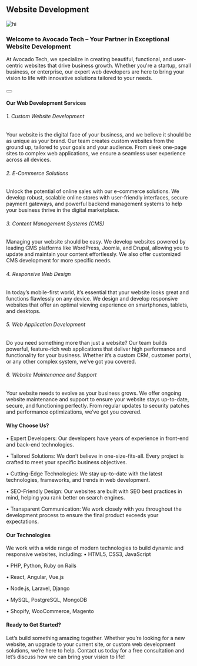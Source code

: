 
## Website Development

![hi](/assets/services/mobile-app-development/Web-development.png)

### Welcome to Avocado Tech – Your Partner in Exceptional Website Development

At Avocado Tech, we specialize in creating beautiful, functional, and user-centric websites that drive business growth. Whether you're a startup, small business, or enterprise, our expert web developers are here to bring your vision to life with innovative solutions tailored to your needs.

<Link href="/contact"><Button></Button></Link>
&nbsp;

#### Our Web Development Services
###### 1. Custom Website Development

Your website is the digital face of your business, and we believe it should be as unique as your brand. Our team creates custom websites from the ground up, tailored to your goals and your audience. From sleek one-page sites to complex web applications, we ensure a seamless user experience across all devices.

###### 2. E-Commerce Solutions

Unlock the potential of online sales with our e-commerce solutions. We develop robust, scalable online stores with user-friendly interfaces, secure payment gateways, and powerful backend management systems to help your business thrive in the digital marketplace.

###### 3. Content Management Systems (CMS)

Managing your website should be easy. We develop websites powered by leading CMS platforms like WordPress, Joomla, and Drupal, allowing you to update and maintain your content effortlessly. We also offer customized CMS development for more specific needs.

###### 4. Responsive Web Design

In today’s mobile-first world, it’s essential that your website looks great and functions flawlessly on any device. We design and develop responsive websites that offer an optimal viewing experience on smartphones, tablets, and desktops.

###### 5. Web Application Development

Do you need something more than just a website? Our team builds powerful, feature-rich web applications that deliver high performance and functionality for your business. Whether it’s a custom CRM, customer portal, or any other complex system, we’ve got you covered.

###### 6. Website Maintenance and Support

Your website needs to evolve as your business grows. We offer ongoing website maintenance and support to ensure your website stays up-to-date, secure, and functioning perfectly. From regular updates to security patches and performance optimizations, we’ve got you covered.

#### Why Choose Us?
•	Expert Developers: Our developers have years of experience in front-end and back-end technologies.

•	Tailored Solutions: We don’t believe in one-size-fits-all. Every project is crafted to meet your specific business objectives.

•	Cutting-Edge Technologies: We stay up-to-date with the latest technologies, frameworks, and trends in web development.

•	SEO-Friendly Design: Our websites are built with SEO best practices in mind, helping you rank better on search engines.

•	Transparent Communication: We work closely with you throughout the development process to ensure the final product exceeds your expectations.

#### Our Technologies
We work with a wide range of modern technologies to build dynamic and responsive websites, including:
•	HTML5, CSS3, JavaScript

•	PHP, Python, Ruby on Rails

•	React, Angular, Vue.js

•	Node.js, Laravel, Django

•	MySQL, PostgreSQL, MongoDB

•	Shopify, WooCommerce, Magento

#### Ready to Get Started?
Let’s build something amazing together. Whether you’re looking for a new website, an upgrade to your current site, or custom web development solutions, we’re here to help. Contact us today for a free consultation and let’s discuss how we can bring your vision to life!

